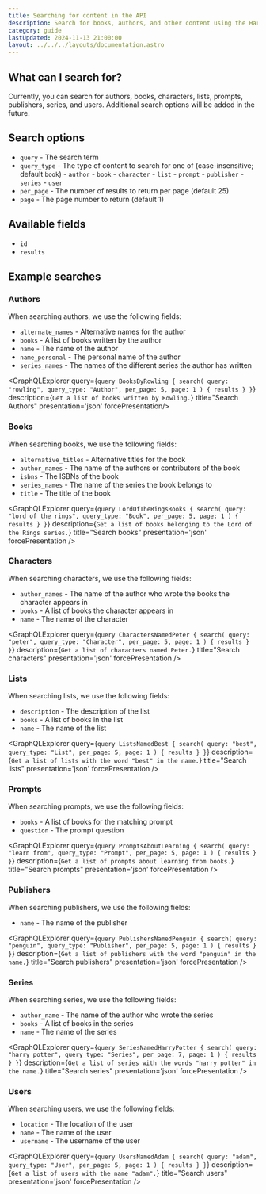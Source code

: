 ```yaml
---
title: Searching for content in the API
description: Search for books, authors, and other content using the Hardcover GraphQL API.
category: guide
lastUpdated: 2024-11-13 21:00:00
layout: ../../../layouts/documentation.astro
---
```



## What can I search for?

Currently, you can search for authors, books, characters, lists, prompts, publishers, series, and users.
Additional search options will be added in the future.

## Search options

- `query` - The search term
- `query_type` - The type of content to search for one of (case-insensitive; default `book`)
                    - `author`
                    - `book`
                    - `character`
                    - `list`
                    - `prompt`
                    - `publisher`
                    - `series`
                    - `user`
- `per_page` - The number of results to return per page (default 25)
- `page` - The page number to return (default 1)

## Available fields

- `id`
- `results`

## Example searches

### Authors
When searching authors, we use the following fields:

- `alternate_names` - Alternative names for the author
- `books` - A list of books written by the author
- `name` - The name of the author
- `name_personal` - The personal name of the author
- `series_names` - The names of the different series the author has written

<GraphQLExplorer query={`
    query BooksByRowling {
        search(
            query: "rowling",
            query_type: "Author",
            per_page: 5,
            page: 1
        ) {
            results
        }
    }
`} description={`
    Get a list of books written by Rowling.
`} title="Search Authors" presentation='json' forcePresentation/>

### Books
When searching books, we use the following fields:
- `alternative_titles` - Alternative titles for the book
- `author_names` - The name of the authors or contributors of the book
- `isbns` - The ISBNs of the book
- `series_names` - The name of the series the book belongs to
- `title` - The title of the book

<GraphQLExplorer query={`
    query LordOfTheRingsBooks {
        search(
            query: "lord of the rings",
            query_type: "Book",
            per_page: 5,
            page: 1
        ) {
            results
        }
    }
`} description={`
    Get a list of books belonging to the Lord of the Rings series.
`} title="Search books" presentation='json' forcePresentation />

### Characters
When searching characters, we use the following fields:

- `author_names` - The name of the author who wrote the books the character appears in
- `books` - A list of books the character appears in
- `name` - The name of the character

<GraphQLExplorer query={`
    query CharactersNamedPeter {
        search(
            query: "peter",
            query_type: "Character",
            per_page: 5,
            page: 1
        ) {
            results
        }
    }
`} description={`
    Get a list of characters named Peter.
`} title="Search characters" presentation='json' forcePresentation />

### Lists
When searching lists, we use the following fields:

- `description` - The description of the list
- `books` - A list of books in the list
- `name` - The name of the list

<GraphQLExplorer query={`
    query ListsNamedBest {
        search(
            query: "best",
            query_type: "List",
            per_page: 5,
            page: 1
        ) {
            results
        }
    }
`} description={`
    Get a list of lists with the word "best" in the name.
`} title="Search lists" presentation='json' forcePresentation />

### Prompts
When searching prompts, we use the following fields:
- `books` - A list of books for the matching prompt
- `question` - The prompt question

<GraphQLExplorer query={`
    query PromptsAboutLearning {
        search(
            query: "learn from",
            query_type: "Prompt",
            per_page: 5,
            page: 1
        ) {
            results
        }
    }
`} description={`
    Get a list of prompts about learning from books.
`} title="Search prompts" presentation='json' forcePresentation />

### Publishers
When searching publishers, we use the following fields:
- `name` - The name of the publisher

<GraphQLExplorer query={`
    query PublishersNamedPenguin {
        search(
            query: "penguin",
            query_type: "Publisher",
            per_page: 5,
            page: 1
        ) {
            results
        }
    }
`} description={`
    Get a list of publishers with the word "penguin" in the name.
`} title="Search publishers" presentation='json' forcePresentation />

### Series
When searching series, we use the following fields:
- `author_name` - The name of the author who wrote the series
- `books` - A list of books in the series
- `name` - The name of the series

<GraphQLExplorer query={`
    query SeriesNamedHarryPotter {
        search(
            query: "harry potter",
            query_type: "Series",
            per_page: 7,
            page: 1
        ) {
            results
        }
    }
`} description={`
    Get a list of series with the words "harry potter" in the name.
`} title="Search series" presentation='json' forcePresentation />

### Users
When searching users, we use the following fields:
- `location` - The location of the user
- `name` - The name of the user
- `username` - The username of the user

<GraphQLExplorer query={`
    query UsersNamedAdam {
        search(
            query: "adam",
            query_type: "User",
            per_page: 5,
            page: 1
        ) {
            results
        }
    }
`} description={`
    Get a list of users with the name "adam".
`} title="Search users" presentation='json' forcePresentation />
